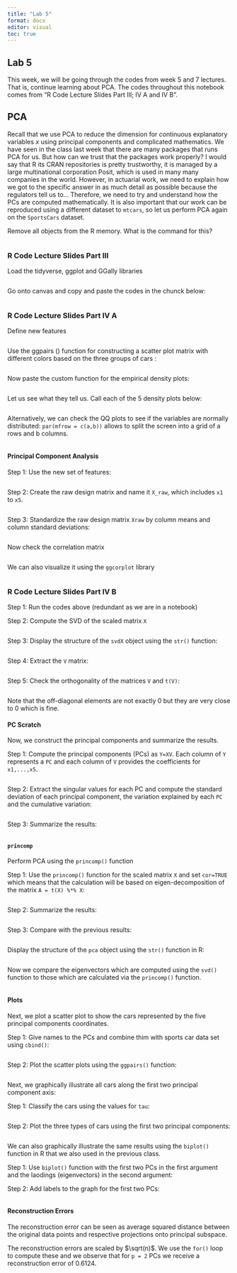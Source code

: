 ---
title: "Lab 5"
format: docx
editor: visual
toc: true
---

## Lab 5

This week, we will be going through the codes from week 5 and 7 lectures. That is, continue learning about PCA. The codes throughout this notebook comes from "R Code Lecture Slides Part III; IV A and IV B".

## PCA

Recall that we use PCA to reduce the dimension for continuous explanatory variables $x$ using principal components and complicated mathematics. We have seen in the class last week that there are many packages that runs PCA for us. But how can we trust that the packages work properly? I would say that R its CRAN repositories is pretty trustworthy, it is managed by a large multinational corporation Posit, which is used in many many companies in the world. However, in actuarial work, we need to explain how we got to the specific answer in as much detail as possible because the regulators tell us to... Therefore, we need to try and understand how the PCs are computed mathematically. It is also important that our work can be reproduced using a different dataset to `mtcars`, so let us perform PCA again on the `SportsCars` dataset.

Remove all objects from the R memory. What is the command for this?

```{r}

```

### R Code Lecture Slides Part III

Load the tidyverse, ggplot and GGally libraries

```{r}
 
```

Go onto canvas and copy and paste the codes in the chunck below:

```{r}
 
```

### R Code Lecture Slides Part IV A

Define new features

```{r}
 
```

Use the ggpairs () function for constructing a scatter plot matrix with different colors based on the three groups of cars :

```{r}
 
```

Now paste the custom function for the empirical density plots:

```{r}
 
```

Let us see what they tell us. Call each of the 5 density plots below:

```{r}
 
```

Alternatively, we can check the QQ plots to see if the variables are normally distributed: `par(mfrow = c(a,b))` allows to split the screen into a grid of a rows and b columns.

```{r}
 
```

#### Principal Component Analysis

Step 1: Use the new set of features:

```{r}
 
```

Step 2: Create the raw design matrix and name it `X_raw`, which includes `x1` to `x5`.

```{r}
 
```

Step 3: Standardize the raw design matrix `Xraw` by column means and column standard deviations:

```{r}
 
```

Now check the correlation matrix

```{r}
 
```

We can also visualize it using the `ggcorplot` library

```{r}
 
```

### R Code Lecture Slides Part IV B

Step 1: Run the codes above (redundant as we are in a notebook)

Step 2: Compute the SVD of the scaled matrix `X`

```{r}
 
```

Step 3: Display the structure of the `svdX` object using the `str()` function:

```{r}

```

Step 4: Extract the `V` matrix:

```{r}

```

Step 5: Check the orthogonality of the matrices `V` and `t(V)`:

```{r}

```

Note that the off-diagonal elements are not exactly 0 but they are very close to 0 which is fine.

#### PC Scratch

Now, we construct the principal components and summarize the results.

Step 1: Compute the principal components (PCs) as `Y=XV`. Each column of `Y` represents a `PC` and each column of `V` provides the coefficients for `x1,...,x5`.

```{r}

```

Step 2: Extract the singular values for each PC and compute the standard deviation of each principal component, the variation explained by each `PC` and the cumulative variation:

```{r}


```

Step 3: Summarize the results:

```{r}


```

#### `princomp`

Perform PCA using the `princomp()` function

Step 1: Use the `princomp()` function for the scaled matrix `X` and set `cor=TRUE` which means that the calculation will be based on eigen-decomposition of the matrix `A = t(X) %*% X`:

```{r}

```

Step 2: Summarize the results:

```{r}

```

Step 3: Compare with the previous results:

```{r}

```

Display the structure of the `pca` object using the `str()` function in R:

```{r}

```

Now we compare the eigenvectors which are computed using the `svd()` function to those which are calculated via the `princomp()` function.

```{r}


```

#### Plots

Next, we plot a scatter plot to show the cars represented by the five principal components coordinates.

Step 1: Give names to the PCs and combine thim with sports car data set using `cbind()`:

```{r}


```

Step 2: Plot the scatter plots using the `ggpairs()` function:

```{r}

```

Next, we graphically illustrate all cars along the first two principal component axis:

Step 1: Classify the cars using the values for `tau`:

```{r}


```

Step 2: Plot the three types of cars using the first two principal components:

```{r}


```

We can also graphically illustrate the same results using the `biplot()` function in R that we also used in the previous class.

Step 1: Use `biplot()` function with the first two PCs in the first argument and the laodings (eigenvectors) in the second argument:

Step 2: Add labels to the graph for the first two PCs:

```{r}



```

#### Reconstruction Errors

The reconstruction error can be seen as average squared distance between the original data points and respective projections onto principal subspace.

The reconstruction errors are scaled by $\sqrt(n)$. We use the `for()` loop to compute these and we observe that for `p = 2` PCs we receive a reconstruction error of $0.6124$.

```{r}



```
